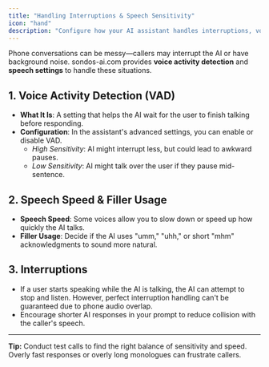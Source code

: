 ```yaml
---
title: "Handling Interruptions & Speech Sensitivity"
icon: "hand"
description: "Configure how your AI assistant handles interruptions, voice activity detection, and speech patterns"
---
```


Phone conversations can be messy—callers may interrupt the AI or have background noise. sondos-ai.com provides **voice activity detection** and **speech settings** to handle these situations.

## 1. Voice Activity Detection (VAD)

- **What It Is**: A setting that helps the AI wait for the user to finish talking before responding.
- **Configuration**: In the assistant's advanced settings, you can enable or disable VAD.
  - _High Sensitivity_: AI might interrupt less, but could lead to awkward pauses.
  - _Low Sensitivity_: AI might talk over the user if they pause mid-sentence.

## 2. Speech Speed & Filler Usage

- **Speech Speed**: Some voices allow you to slow down or speed up how quickly the AI talks.
- **Filler Usage**: Decide if the AI uses "umm," "uhh," or short "mhm" acknowledgments to sound more natural.

## 3. Interruptions

- If a user starts speaking while the AI is talking, the AI can attempt to stop and listen. However, perfect interruption handling can't be guaranteed due to phone audio overlap.
- Encourage shorter AI responses in your prompt to reduce collision with the caller's speech.

---

**Tip:** Conduct test calls to find the right balance of sensitivity and speed. Overly fast responses or overly long monologues can frustrate callers.
